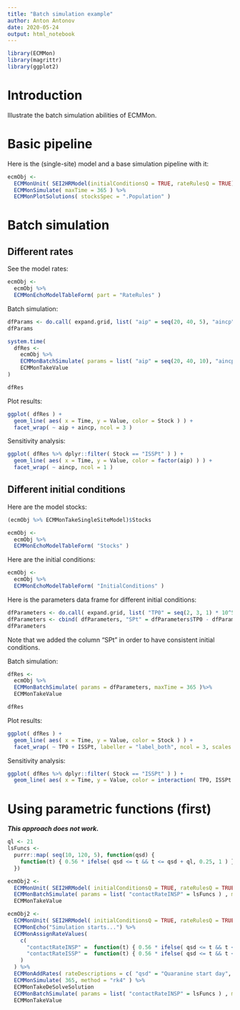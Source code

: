 ```yaml
---
title: "Batch simulation example"
author: Anton Antonov
date: 2020-05-24
output: html_notebook
---
```


```r
library(ECMMon)
library(magrittr)
library(ggplot2)
```

# Introduction

Illustrate the batch simulation abilities of ECMMon.

# Basic pipeline

Here is the (single-site) model and a base simulation pipeline with it:

```r
ecmObj <- 
  ECMMonUnit( SEI2HRModel(initialConditionsQ = TRUE, rateRulesQ = TRUE) ) %>% 
  ECMMonSimulate( maxTime = 365 ) %>% 
  ECMMonPlotSolutions( stocksSpec = ".Population" )
```

# Batch simulation

## Different rates

See the model rates:

```r
ecmObj <- 
  ecmObj %>% 
  ECMMonEchoModelTableForm( part = "RateRules" )
```

Batch simulation:


```r
dfParams <- do.call( expand.grid, list( "aip" = seq(20, 40, 5), "aincp" = seq(6, 18, 6), "lpcr" = 0 ) )
dfParams
```


```r
system.time(
  dfRes <- 
    ecmObj %>% 
    ECMMonBatchSimulate( params = list( "aip" = seq(20, 40, 10), "aincp" = seq(6, 18, 6), "lpcr" = 0 ), maxTime = 365, resultForm = NULL )%>% 
    ECMMonTakeValue
)
```

```r
dfRes
```

Plot results:

```r
ggplot( dfRes ) +
  geom_line( aes( x = Time, y = Value, color = Stock ) ) +
  facet_wrap( ~ aip + aincp, ncol = 3 )
```

Sensitivity analysis: 

```r
ggplot( dfRes %>% dplyr::filter( Stock == "ISSPt" ) ) +
  geom_line( aes( x = Time, y = Value, color = factor(aip) ) ) +
  facet_wrap( ~ aincp, ncol = 1 ) 
```

## Different initial conditions

Here are the model stocks:

```r
(ecmObj %>% ECMMonTakeSingleSiteModel)$Stocks
```

```r
ecmObj <- 
  ecmObj %>% 
  ECMMonEchoModelTableForm( "Stocks" )
```

Here are the initial conditions:

```r
ecmObj <- 
  ecmObj %>% 
  ECMMonEchoModelTableForm( "InitialConditions" )
```

Here is the parameters data frame for different initial conditions:

```r
dfParameters <- do.call( expand.grid, list( "TP0" = seq(2, 3, 1) * 10^5, "ISSPt" = 10 ^ seq(0, 2, 1) ) )
dfParameters <- cbind( dfParameters, "SPt" = dfParameters$TP0 - dfParameters$ISSPt,  "lpcr" = 0  )
dfParameters
```

Note that we added the column "SPt" in order to have consistent initial conditions.

Batch simulation:

```r
dfRes <- 
  ecmObj %>% 
  ECMMonBatchSimulate( params = dfParameters, maxTime = 365 )%>% 
  ECMMonTakeValue
```

```r
dfRes
```

Plot results:


```r
ggplot( dfRes ) +
  geom_line( aes( x = Time, y = Value, color = Stock ) ) +
  facet_wrap( ~ TP0 + ISSPt, labeller = "label_both", ncol = 3, scales = "free" )
```

Sensitivity analysis:

```r
ggplot( dfRes %>% dplyr::filter( Stock == "ISSPt" ) ) +
  geom_line( aes( x = Time, y = Value, color = interaction( TP0, ISSPt ) ) )
```

# Using parametric functions (first)

***This approach does not work.***

```r
ql <- 21
lsFuncs <- 
  purrr::map( seq(10, 120, 5), function(qsd) { 
    function(t) { 0.56 * ifelse( qsd <= t && t <= qsd + ql, 0.25, 1 ) } 
  })
```


```r
ecmObj2 <- 
  ECMMonUnit( SEI2HRModel( initialConditionsQ = TRUE, rateRulesQ = TRUE ) ) %>% 
  ECMMonBatchSimulate( params = list( "contactRateINSP" = lsFuncs ) , maxTime = 365 )%>% 
  ECMMonTakeValue
```


```r
ecmObj2 <- 
  ECMMonUnit( SEI2HRModel( initialConditionsQ = TRUE, rateRulesQ = TRUE ) ) %>% 
  ECMMonEcho("Simulation starts...") %>% 
  ECMMonAssignRateValues( 
    c( 
      "contactRateINSP" =  function(t) { 0.56 * ifelse( qsd <= t && t <= qsd + ql, 0.25, 1 ) },
      "contactRateISSP" =  function(t) { 0.56 * ifelse( qsd <= t && t <= qsd + ql, 0.25, 1 ) }
    ) 
  ) %>% 
  ECMMonAddRates( rateDescriptions = c( "qsd" = "Quaranine start day", "ql" = "Quarantine length"), rateValues = c( "qsd" = 100, "ql" = 14 ) ) %>% 
  ECMMonSimulate( 365, method = "rk4" ) %>% 
  ECMMonTakeDeSolveSolution
  ECMMonBatchSimulate( params = list( "contactRateINSP" = lsFuncs ) , maxTime = 365 )%>% 
  ECMMonTakeValue
```
